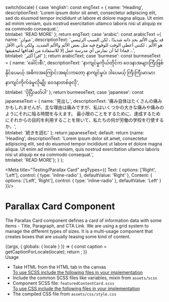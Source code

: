 
  switch(locale) {
    case 'english': const engText = {
      name: 'Heading', 
      descriptionText: 'Lorem ipsum dolor sit amet, consectetur adipiscing elit, sed do eiusmod tempor incididunt ut labore et dolore magna aliqua. Ut enim ad minim veniam, quis nostrud exercitation ullamco laboris nisi ut aliquip ex ea commodo consequat.',  
      btnlabel: 'READ MORE'
    }; return engText;
    case 'arabic': const arabicText ={
      name: 'عنوان', 
      descriptionText: 'قد يكون الألم بحد ذاته شديدًا ، لكن السبب الرئيسي هو الألم ، لكنني أعطي الوقت للوقوع فيه مثل بعض الألم والألم الشديد. ولكي يأتي الأقل ، فماذا لنا أن نمارس أي مدرسة عمل إلا للاستفادة من أهدافها لتحقيقها.',  
      btnlabel: 'اقرأ أكثر'
    }; return arabicText;
    case 'burmese': const burmeseText = {
      name: 'ခေါင်းစီး', 
      descriptionText: 'နာကျင်မှုကိုယ်တိုင်က ဝေဒနာအများကြီးဖြစ်နိုင်ပေမယ့် အဓိကအကြောင်းအရင်းကတော့ နာကျင်မှုပဲ၊ ဒါပေမယ့် ကြီးကြီးမားမား နာကျင်ကိုက်ခဲမှုလိုမျိုး ဝေဒနာတစ်ခုလို',  
      btnlabel: 'ပိုပြီးဖတ်ပါ'
    }; return burmeseText;
    case 'japanese': const japaneseText = {
      name: '見出し', 
      descriptionText: '痛み自体はたくさんの痛みかもしれませんが、主な理由は痛みですが、私はいくつかの大きな痛みや痛みのようにそれに陥る時間を与えます。 最小限のことをするために、達成するためにそれからの目的を利用することを除いて、私たちの何が労働の学校を行使するか。',  
      btnlabel: '続きを読む'
    }; return japaneseText;
    default:
      return {name: 'Heading', 
      descriptionText: 'Lorem ipsum dolor sit amet, consectetur adipiscing elit, sed do eiusmod tempor incididunt ut labore et dolore magna aliqua. Ut enim ad minim veniam, quis nostrud exercitation ullamco laboris nisi ut aliquip ex ea commodo consequat.',  
      btnlabel: 'READ MORE'};
  }
};


<Meta title="Testing/Parallax Card" argTypes={{
  Text: {
    options: ['Right', 'Left'],
    control: { type: 'inline-radio' },
    defaultValue: 'Right'
  },
  Content: {
    options: ['Left', 'Right'],
    control: { type: 'inline-radio' },
    defaultValue: 'Left'
  }
}}/>

<style>{`
 .subheading {
    font-weight: 700;
    font-size: 20px;
    color: #031c2d;
    line-height: 24px;
    margin-bottom: 12px;
    margin-top: 15px;
  }
  .subheading2 {
    font-weight: 700;
    font-size: 16px;
    color: #031c2d;
    line-height: 24px;
    margin-bottom: 12px;
    margin-top: 10px;
  }
  .css-1h4ytzj code {
    padding-right: 10px;
    width: 100%;
    font-size: 14px;
    line-height: 16px;
      background: black;
  }
`}</style>

# Parallax Card Component

The Parallax Card component defines a card of information data with some items - Title, Paragraph, and CTA Link. We are using a grid system to manage the different types of sizes. It is a multi-usage component that creates boxes that are usually teasing some kind of content.

<Canvas>
  <Story name="Parallax Card">
    {(args, { globals: { locale } }) => {
      const caption = getCaptionForLocale(locale);
      return <ParallaxCard alt={'feature card'} name={caption.name} descrption={caption.descriptionText} button={caption.btnlabel} {...args}></ParallaxCard>;
    }}
  </Story>
</Canvas>

<div className="subheading">Usage</div>
<ul>
<li>Take HTML from the HTML tab in the canvas</li>
<u>To use SCSS include the following files in your implementation</u>
<li>Include the common SCSS files like variables, mixin from <code>assets/scss</code></li>
<li>Component SCSS file: <code>featuredContentCard.scss</code></li>
<u>To use CSS include the following files in your implementation</u>
<li>The compiled CSS file from <code>assets/css/style.css</code></li>
</ul>